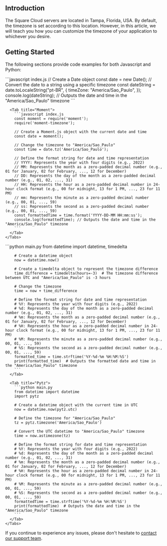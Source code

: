 ## Introduction

The Square Cloud servers are located in Tampa, Florida, USA. By default, the timezone is set according to this location. However, in this article, we will teach you how you can customize the timezone of your application to whichever you desire.

## Getting Started

The following sections provide code examples for both Javascript and Python:

<Tabs>
  <Tab title="Javascript">
    <Tabs>
      <Tab title="Native">
        ```javascript index.js
        // Create a Date object
        const date = new Date();
        // Convert the date to a string using a specific timezone
        const dateString = date.toLocaleString("pt-BR", {
          timeZone: "America/Sao_Paulo",
        });
        console.log(dateString); // Outputs the date and time in the "America/Sao_Paulo" timezone
        ```
      </Tab>

      <Tab title="Moment">
        ```javascript index.js
        const moment = require('moment');
        require('moment-timezone');

        // Create a Moment.js object with the current date and time
        const date = moment();

        // Change the timezone to "America/Sao_Paulo"
        const time = date.tz('America/Sao_Paulo');

        // Define the format string for date and time representation
        // YYYY: Represents the year with four digits (e.g., 2022)
        // MM: Represents the month as a zero-padded decimal number (e.g., 01 for January, 02 for February, ..., 12 for December)
        // DD: Represents the day of the month as a zero-padded decimal number (e.g., 01, 02, ..., 31)
        // HH: Represents the hour as a zero-padded decimal number in 24-hour clock format (e.g., 00 for midnight, 13 for 1 PM, ..., 23 for 11 PM)
        // mm: Represents the minute as a zero-padded decimal number (e.g., 00, 01, ..., 59)
        // ss: Represents the second as a zero-padded decimal number (e.g., 00, 01, ..., 59)
        const formattedTime = time.format('YYYY-DD-MM HH:mm:ss');
        console.log(formattedTime); // Outputs the date and time in the "America/Sao_Paulo" timezone
        ```
      </Tab>
    </Tabs>
  </Tab>

  <Tab title="Python">
    <Tabs>
      <Tab title="Native">
        ```python main.py
        from datetime import datetime, timedelta

        # Create a datetime object
        now = datetime.now()

        # Create a timedelta object to represent the timezone difference
        time_difference = timedelta(hours=-3)  # The timezone difference between UTC and "America/Sao_Paulo" is -3 hours

        # Change the timezone
        time = now + time_difference

        # Define the format string for date and time representation
        # %Y: Represents the year with four digits (e.g., 2022)
        # %d: Represents the day of the month as a zero-padded decimal number (e.g., 01, 02, ..., 31)
        # %m: Represents the month as a zero-padded decimal number (e.g., 01 for January, 02 for February, ..., 12 for December)
        # %H: Represents the hour as a zero-padded decimal number in 24-hour clock format (e.g., 00 for midnight, 13 for 1 PM, ..., 23 for 11 PM)
        # %M: Represents the minute as a zero-padded decimal number (e.g., 00, 01, ..., 59)
        # %S: Represents the second as a zero-padded decimal number (e.g., 00, 01, ..., 59)
        formatted_time = time.strftime('%Y-%d-%m %H:%M:%S')
        print(formatted_time)  # Outputs the formatted date and time in the "America/Sao_Paulo" timezone
        ```
      </Tab>

      <Tab title="Pytz">
        ```python main.py
        from datetime import datetime
        import pytz

        # Create a datetime object with the current time in UTC
        now = datetime.now(pytz.utc)

        # Define the timezone for "America/Sao_Paulo"
        tz = pytz.timezone('America/Sao_Paulo')

        # Convert the UTC datetime to "America/Sao_Paulo" timezone
        time = now.astimezone(tz)

        # Define the format string for date and time representation
        # %Y: Represents the year with four digits (e.g., 2022)
        # %d: Represents the day of the month as a zero-padded decimal number (e.g., 01, 02, ..., 31)
        # %m: Represents the month as a zero-padded decimal number (e.g., 01 for January, 02 for February, ..., 12 for December)
        # %H: Represents the hour as a zero-padded decimal number in 24-hour clock format (e.g., 00 for midnight, 13 for 1 PM, ..., 23 for 11 PM)
        # %M: Represents the minute as a zero-padded decimal number (e.g., 00, 01, ..., 59)
        # %S: Represents the second as a zero-padded decimal number (e.g., 00, 01, ..., 59)
        formattedTime = time.strftime('%Y-%d-%m %H:%M:%S')
        print(formattedTime)  # Outputs the date and time in the "America/Sao_Paulo" timezone
        ```
      </Tab>
    </Tabs>
  </Tab>
</Tabs>

If you continue to experience any issues, please don't hesitate to [contact our support team](/company/support).

